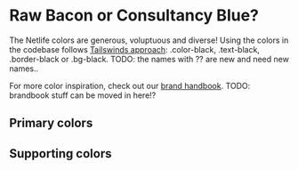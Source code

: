 
<Meta title="Design Tokens|Colors" />


# Raw Bacon or Consultancy Blue?

The Netlife colors are generous, voluptuous and diverse! Using the colors in the codebase follows [Tailswinds approach](https://tailwindcss.com/docs/customizing-colors/): .color-black, .text-black, .border-black or .bg-black.
TODO: the names with ?? are new and need new names..

For more color inspiration, check out our [brand handbook](https://www.netlife.com/merkevarehandbok/farger#hovedfarger).
TODO: brandbook stuff can be moved in here!?

## Primary colors
<ColorPalette>
  <ColorItem title="Ølskum" subtitle="color-white" colors={[colors.white]} />
  <ColorItem title="Inspirasjonssort" subtitle="color-black" colors={[colors.black]} />
  <ColorItem title="Nite Elf" subtitle="color-green-default" colors={[colors.green.default]} />
</ColorPalette>

## Supporting colors

<ColorPalette>
  <ColorItem title="Rått Bacon" subtitle="color-pink" colors={[colors.pink]} />
  <ColorItem title="Charter-Fersken" subtitle="color-orange" colors={[colors.orange]} />
  <ColorItem title="Consultancy Blue™" subtitle="color-blue" colors={[colors.blue]} />
  <ColorItem title="Pisket Drue" subtitle="color-purple" colors={[colors.purple]} />
  <ColorItem title="Oslo-gul" subtitle="color-yellow" colors={[colors.yellow]} />
  <ColorItem title="?? Grønn" subtitle="color-green-dark" colors={[colors.green.dark]} />
  <ColorItem title="?? Smoke" subtitle="color-smoke" colors={[colors.smoke]} />
  <ColorItem
    title="?? Bergen-grå Festgrå"
    colors={[
      colors.grey.dark,
      colors.grey.default,
      colors.grey.light
    ]}
  />
  <ColorItem title="?? AIAIAI" subtitle="#color-red" colors={[colors.red]} />
</ColorPalette>
